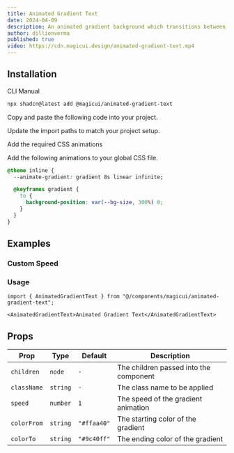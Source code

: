 ```yaml
---
title: Animated Gradient Text
date: 2024-04-09
description: An animated gradient background which transitions between colors for text.
author: dillionverma
published: true
video: https://cdn.magicui.design/animated-gradient-text.mp4
---
```


<ComponentPreview name="animated-gradient-text-demo" />

## Installation

<Tabs defaultValue="cli">

<TabsList>
  <TabsTrigger value="cli">CLI</TabsTrigger>
  <TabsTrigger value="manual">Manual</TabsTrigger>
</TabsList>
<TabsContent value="cli">

```bash
npx shadcn@latest add @magicui/animated-gradient-text
```

</TabsContent>

<TabsContent value="manual">

<Steps>

<Step>Copy and paste the following code into your project.</Step>

<ComponentSource name="animated-gradient-text" />

<Step>Update the import paths to match your project setup.</Step>

<Step>Add the required CSS animations</Step>

Add the following animations to your global CSS file.

```css title="app/globals.css" {2, 4-8}
@theme inline {
  --animate-gradient: gradient 8s linear infinite;

  @keyframes gradient {
    to {
      background-position: var(--bg-size, 300%) 0;
    }
  }
}
```

</Steps>

</TabsContent>

</Tabs>

## Examples

### Custom Speed

<ComponentPreview name="animated-gradient-text-demo-2" />

### Usage

```tsx
import { AnimatedGradientText } from "@/components/magicui/animated-gradient-text";
```

```tsx
<AnimatedGradientText>Animated Gradient Text</AnimatedGradientText>
```

## Props

| Prop        | Type     | Default     | Description                            |
| ----------- | -------- | ----------- | -------------------------------------- |
| `children`  | `node`   | `-`         | The children passed into the component |
| `className` | `string` | `-`         | The class name to be applied           |
| `speed`     | `number` | `1`         | The speed of the gradient animation    |
| `colorFrom` | `string` | `"#ffaa40"` | The starting color of the gradient     |
| `colorTo`   | `string` | `"#9c40ff"` | The ending color of the gradient       |
